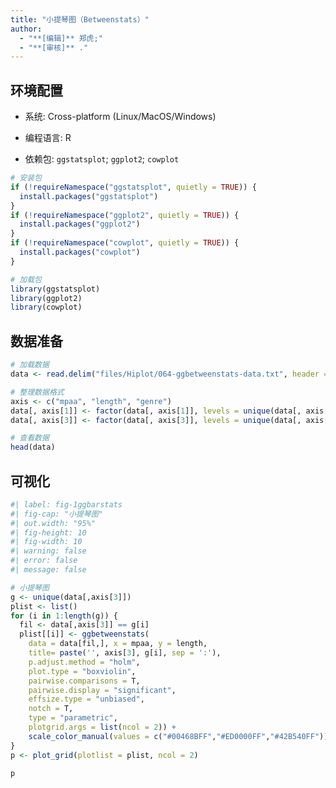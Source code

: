 ```yaml
---
title: "小提琴图（Betweenstats）"
author:
  - "**[编辑]** 郑虎;"
  - "**[审核]** ."
---
```


## 环境配置

-   系统: Cross-platform (Linux/MacOS/Windows)

-   编程语言: R

-   依赖包: `ggstatsplot`; `ggplot2`; `cowplot`

```r
# 安装包
if (!requireNamespace("ggstatsplot", quietly = TRUE)) {
  install.packages("ggstatsplot")
}
if (!requireNamespace("ggplot2", quietly = TRUE)) {
  install.packages("ggplot2")
}
if (!requireNamespace("cowplot", quietly = TRUE)) {
  install.packages("cowplot")
}

# 加载包
library(ggstatsplot)
library(ggplot2)
library(cowplot)
```

## 数据准备

```r
# 加载数据
data <- read.delim("files/Hiplot/064-ggbetweenstats-data.txt", header = T)

# 整理数据格式
axis <- c("mpaa", "length", "genre")
data[, axis[1]] <- factor(data[, axis[1]], levels = unique(data[, axis[1]]))
data[, axis[3]] <- factor(data[, axis[3]], levels = unique(data[, axis[3]]))

# 查看数据
head(data)
```

## 可视化

```r
#| label: fig-1ggbarstats
#| fig-cap: "小提琴图"
#| out.width: "95%"
#| fig-height: 10
#| fig-width: 10
#| warning: false
#| error: false
#| message: false

# 小提琴图
g <- unique(data[,axis[3]])
plist <- list()
for (i in 1:length(g)) {
  fil <- data[,axis[3]] == g[i]
  plist[[i]] <- ggbetweenstats(
    data = data[fil,], x = mpaa, y = length,
    title= paste('', axis[3], g[i], sep = ':'),
    p.adjust.method = "holm",
    plot.type = "boxviolin",
    pairwise.comparisons = T,
    pairwise.display = "significant",
    effsize.type = "unbiased",
    notch = T,
    type = "parametric",
    plotgrid.args = list(ncol = 2)) +
    scale_color_manual(values = c("#00468BFF","#ED0000FF","#42B540FF"))
}
p <- plot_grid(plotlist = plist, ncol = 2)

p
```


